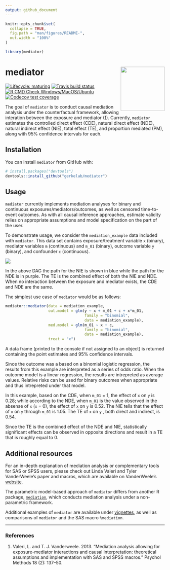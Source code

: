 ```yaml
---
output: github_document
---
```


```r

knitr::opts_chunk$set(
  collapse = TRUE,
  fig.path = "man/figures/README-",
  out.width = "100%"
)

library(mediator)
```

# mediator <img src="man/figures/hex.png" align="right" height="139" />

<!-- badges: start -->
[![Lifecycle:
maturing](https://img.shields.io/badge/lifecycle-maturing-blue.svg)](https://www.tidyverse.org/lifecycle/#maturing)
[![Travis build
status](https://img.shields.io/travis/GerkeLab/mediator/master?logo=travis&style=flat&label=Linux)](https://travis-ci.com/GerkeLab/mediator)
[![R CMD Check
Windows/MacOS/Ubuntu](https://github.com/GerkeLab/mediator/workflows/R%20CMD%20Check%20Windows/MacOS/Ubuntu/badge.svg)](https://github.com/GerkeLab/mediator/actions?query=workflow%3A%22R+CMD+Check+Windows%2FMacOS%2FUbuntu%22)
[![Codecov test
coverage](https://codecov.io/gh/GerkeLab/mediator/branch/master/graph/badge.svg)](https://codecov.io/gh/GerkeLab/mediator?branch=master)
<!-- badges: end -->

The goal of `mediator` is to conduct causal mediation analysis under the counterfactual framework, allowing interation between the exposure and mediator ([1](#references)). Currently, `mediator` estimates the controlled direct effect (CDE), natural direct effect (NDE), natural indirect effect (NIE), total effect (TE), and proportion mediated (PM), along with 95% confidence intervals for each. 

## Installation

You can install `mediator` from GitHub with: 

```r
# install.packages("devtools")
devtools::install_github("gerkelab/mediator")
```

<!--- add CRAN once up --->

## Usage 

`mediator` currently implements mediation analyses for binary and continuous exposures/mediators/outcomes, as well as censored time-to-event outcomes. As with all causal inference approaches, estimate validity relies on appropriate assumptions and model specification on the part of the user. 

To demonstrate usage, we consider the `mediation_example` data included with `mediator`. This data set contains exposure/treatment variable `x`  (binary), mediator variables `m` (continuous) and `m_01` (binary), outcome variable `y` (binary), and confounder `c` (continuous).

![](man/figures/mediator-dag.png)

In the above DAG the path for the NIE is shown in blue while the path for the NDE is in purple. The TE is the combined effect of both the NIE and NDE. When no interaction between the exposure and mediator exists, the CDE and NDE are the same. 

The simplest use case of `mediator` would be as follows:

```r


mediator::mediator(data = mediation_example,
                   out.model = glm(y ~ x + m_01 + c + x*m_01,
                                   family = "binomial",
                                   data = mediation_example),
                   med.model = glm(m_01 ~ x + c, 
                                   family = "binomial",
                                   data = mediation_example),
                   treat = "x")
```

A data frame (printed to the console if not assigned to an object) is returned containing the point estimates and 95% confidence intervals. 

Since the outcome was a based on a binomial logistic regression, the results from this example are interpreted as a series of odds ratio. When the outcome model is a linear regression, the results are intrepreted as average values. Relative risks can be used for binary outcomes when appropriate and thus intrepreted under that model. 

In this example, based on the CDE, when `m_01` = 1, the effect of `x` on `y` is 0.28; while according to the NDE, when `m_01` is the value observed in the absense of `x` (`x` = 0), the effect of `x` on `y` is 0.52. The NIE tells that the effect of `x` on `y` through `m_01` is 1.05. The TE of `x` on `y` , both direct and indirect, is 0.54. 

Since the TE is the combined effect of the NDE and NIE, statistically significant effects can be observed in opposite directions and result in a TE that is roughly equal to 0. 

## Additional resources 

For an in-depth explanation of mediation analysis or complementary tools for SAS or SPSS users, please check out Linda Valeri and Tyler VanderWeele's paper and  macros, which are available on VanderWeele's [website](https://www.hsph.harvard.edu/tyler-vanderweele/tools-and-tutorials/). 

The parametric model-based approach of `mediator` differs from another R package, [`mediation`](https://cran.r-project.org/web/packages/mediation/vignettes/mediation.pdf), which conducts mediation analysis under a non-parametric framework. 

Additional examples of `mediator` are available under [vignettes](https://github.com/GerkeLab/mediator/tree/tag-edits/vignettes), as well as comparisons of `mediator` and the SAS macro `%mediation`. 

***

### References

1. Valeri, L. and T. J. Vanderweele. 2013. “Mediation analysis allowing for exposure-mediator interactions and causal interpretation: theoretical assumptions and implementation with SAS and SPSS macros.” Psychol Methods 18 (2): 137–50. 
